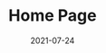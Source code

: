 ---
path: "./src/markdown/home"
title: "Home Page"
date: "2021-07-24"
head: "Home"
video: 'https://player.vimeo.com/external/596315373.hd.mp4?s=10bb1f2e0fb336af230477953acc12c8e03e0351&amp;profile_id=175'
backgroundImg: '../../images/homePage/4.jpg'
backgroundImgAlt: 'dsdsdsd'
imageCard1: '../../images/imageCard/ImageCard1.webp'
imageCard2: '../../images/imageCard/ImageCard2.webp'
imageCard3: '../../images/imageCard/ImageCard3.webp'
imageCard4: '../../images/imageCard/ImageCard4.webp'
imageCard5: '../../images/imageCard/ImageCard5.webp'
imageCard6: '../../images/imageCard/ImageCard6.webp'
sliderCard1: '../../images/carousel/carousel1.jpg'
sliderCard2: '../../images/carousel/carousel2.jpg'
sliderCard3: '../../images/carousel/carousel3.jpg'
sliderCard4: '../../images/carousel/carousel4.jpg'

---